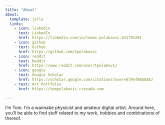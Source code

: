 ```yaml
---
title: "About"
about:
  template: jolla
  links:
    - icon: linkedin
      text: LinkedIn
      href: https://linkedin.com/in/tomas-polakovic-b21791201
    - icon: github
      text: Github
      href: https://github.com/tpolakovic
    - icon: reddit
      text: Reddit
      href: https://www.reddit.com/user/tpolakov1/
    - icon: google
      text: Google Scholar
      href: https://scholar.google.com/citations?user=ElHnfB8AAAAJ
    - text: Art Portfolio
      href: https://tompolakovic.crevado.com

---
```


I'm Tom. I'm a wannabe physicist and amateur digital artist. Around here, you'll be able to find stuff related to my work, hobbies and combinations of thereof.
